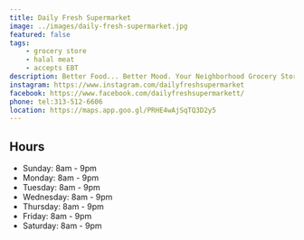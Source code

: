 ```yaml
---
title: Daily Fresh Supermarket
image: ../images/daily-fresh-supermarket.jpg
featured: false
tags:
    - grocery store
    - halal meat 
    - accepts EBT
description: Better Food... Better Mood. Your Neighborhood Grocery Store.
instagram: https://www.instagram.com/dailyfreshsupermarket
facebook: https://www.facebook.com/dailyfreshsupermarkett/
phone: tel:313-512-6606
location: https://maps.app.goo.gl/PRHE4wAjSqTQ3D2y5
---
```


## Hours

- Sunday: 8am - 9pm
- Monday: 8am - 9pm
- Tuesday: 8am - 9pm
- Wednesday: 8am - 9pm
- Thursday: 8am - 9pm
- Friday: 8am - 9pm
- Saturday: 8am - 9pm